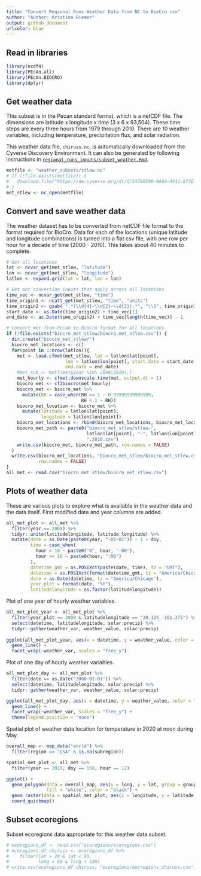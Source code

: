 ```yaml
---
title: "Convert Regional Runs Weather Data from NC to BioCro csv"
author: "Author: Kristina Riemer"
output: github_document
urlcolor: blue
---
```


## Read in libraries

```r
library(ncdf4)
library(PEcAn.all)
library(PEcAn.BIOCRO)
library(dplyr)
```

## Get weather data

This subset is in the Pecan standard format, which is a netCDF file. The dimensions are latitude x longitude x time (3 x 6 x 93,504). These time steps are every three hours from 1979 through 2010. There are 10 weather variables, including temperature, precipitation flux, and solar radiation. 

This weather data file, `chiruss.nc`, is automatically downloaded from the Cyverse Discovery Environment. It can also be generated by following instructions in [`regional_runs_inputs/subset_weather.Rmd`](https://github.com/az-digitalag/model-vignettes/blob/master/BioCro/DARPA/regional_runs_inputs/subset_weather.Rmd). 

```r
metfile <- "weather_subsets/stlew.nc"
# if (!file.exists(metfile)) {
#   download.file("https://de.cyverse.org/dl/d/547EDC90-9A69-4411-873E-1A054483EF4E/chiruss.nc", metfile)
# }
met_stlew <- nc_open(metfile)
```

## Convert and save weather data

The weather dataset has to be converted from netCDF file format to the format required for BioCro. Data for each of the locations (unique latitude and longitude combinations) is turned into a flat csv file, with one row per hour for a decade of time (2000 - 2010). This takes about 40 minutes to complete. 

```r
# Get all locations
lat <- ncvar_get(met_stlew, "latitude")
lon <- ncvar_get(met_stlew, "longitude")
latlon <- expand.grid(lat = lat, lon = lon)

# Get met conversion inputs that apply across all locations
time_vec <- ncvar_get(met_stlew, "time")
time_origin1 <- ncatt_get(met_stlew, "time", "units")
time_origin2 <- gsub( ".*(\\d{4}-\\d{2}-\\d{2}).*", "\\1", time_origin1$value)
start_date <- as.Date(time_origin2) + time_vec[1]
end_date <- as.Date(time_origin2) + time_vec[length(time_vec)] - 1

# Convert met from Pecan to BioCro format for all locations
if (!file.exists("biocro_met_stlew/biocro_met_stlew.csv")) {
  dir.create("biocro_met_stlew/")
  biocro_met_locations <- c()
  for(point in 1:nrow(latlon)){
    met <- load.cfmet(met_stlew, lat = latlon$lat[point], 
                      lon = latlon$lon[point], start.date = start_date, 
                      end.date = end_date)
    #met_sub <- met[(met$year %in% 2000:2010),] 
    met_hourly <- cfmet.downscale.time(met, output.dt = 1)
    biocro_met <- cf2biocro(met_hourly)
    biocro_met <- biocro_met %>%
      mutate(RH = case_when(RH >= 1 ~ 0.99999999999999,
                            RH < 1 ~ RH))
    biocro_met_location <- biocro_met %>% 
      mutate(latitude = latlon$lat[point], 
             longitude = latlon$lon[point])
    biocro_met_locations <- rbind(biocro_met_locations, biocro_met_location)
    biocro_met_path <- paste0("biocro_met_stlew/stlew-", 
                              latlon$lat[point], "-", latlon$lon[point], 
                              ".2010.csv")
    write.csv(biocro_met, biocro_met_path, row.names = FALSE)
  }
  write.csv(biocro_met_locations, "biocro_met_stlew/biocro_met_stlew.csv", 
            row.names = FALSE)
}
all_met <- read.csv("biocro_met_stlew/biocro_met_stlew.csv")
```

## Plots of weather data

These are various plots to explore what is available in the weather data and the data itself. First modified date and year columns are added. 

```r
all_met_plot <- all_met %>% 
  filter(year == 2008) %>% 
  tidyr::unite(latitudelongitude, latitude:longitude) %>% 
  mutate(date = as.Date(paste0(year, "-01-01")) - 1 + doy, 
         time = case_when(
           hour < 10 ~ paste0("0", hour, ":00"), 
           hour >= 10 ~ paste0(hour, ":00")
         ), 
         datetime_gmt = as.POSIXct(paste(date, time), tz = "GMT"), 
         datetime = as.POSIXct(format(datetime_gmt, tz = "America/Chicago")), 
         date = as.Date(datetime, tz = "America/Chicago"), 
         year_plot = format(date, "%Y"), 
         latitudelongitude = as.factor(latitudelongitude)) 
```

Plot of one year of hourly weather variables. 

```r
all_met_plot_year <- all_met_plot %>% 
  filter(year_plot == 2008 & latitudelongitude == "39.125_-101.375") %>%
  select(datetime, latitudelongitude, solar:precip) %>% 
  tidyr::gather(weather_var, weather_value, solar:precip)
  
ggplot(all_met_plot_year, aes(x = datetime, y = weather_value, color = latitudelongitude)) +
  geom_line() +
  facet_wrap(~weather_var, scales = "free_y")
```

Plot of one day of hourly weather variables. 

```r
all_met_plot_day <- all_met_plot %>% 
  filter(date == as.Date("2008-01-01")) %>% 
  select(datetime, latitudelongitude, solar:precip) %>% 
  tidyr::gather(weather_var, weather_value, solar:precip)

ggplot(all_met_plot_day, aes(x = datetime, y = weather_value, color = latitudelongitude)) +
  geom_line() +
  facet_wrap(~weather_var, scales = "free_y") +
  theme(legend.position = "none")
```

Spatial plot of weather data location for temperature in 2020 at noon during May. 

```r
overall_map <- map_data("world") %>% 
  filter(region == "USA" & is.na(subregion))

spatial_met_plot <- all_met %>% 
  filter(year == 2010, doy == 150, hour == 12)

ggplot() +
  geom_polygon(data = overall_map, aes(x = long, y = lat, group = group), 
               fill = "white", color = "black") +
  geom_raster(data = spatial_met_plot, aes(x = longitude, y = latitude, fill = Temp)) +
  coord_quickmap()
```

## Subset ecoregions

Subset ecoregions data appropriate for this weather data subset. 

```r
# ecoregions_df <- read.csv("ecoregions/ecoregions.csv")
# ecoregions_df_chiruss <- ecoregions_df %>% 
#    filter(lat > 20 & lat < 80,
#           long > 60 & long < 130)
# write.csv(ecoregions_df_chiruss, "ecoregions/eocregions_chiruss.csv")
```
